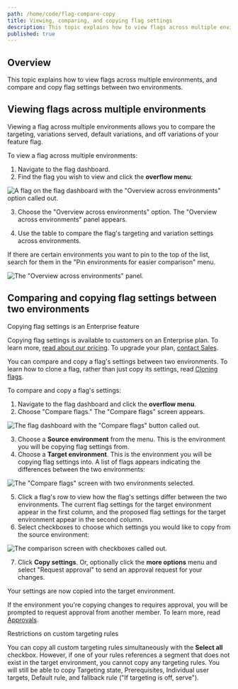 ```yaml
---
path: /home/code/flag-compare-copy
title: Viewing, comparing, and copying flag settings
description: This topic explains how to view flags across multiple environments, and compare and copy flag settings between two environments.
published: true
---
```


## Overview

This topic explains how to view flags across multiple environments, and compare and copy flag settings between two environments.

## Viewing flags across multiple environments

Viewing a flag across multiple environments allows you to compare the targeting, variations served, default variations, and off variations of your feature flag.

To view a flag across multiple environments:

1. Navigate to the flag dashboard.
2. Find the flag you wish to view and click the **overflow menu**:

![A flag on the flag dashboard with the "Overview across environments" option called out.](flag-overview-across-environments.png)

3. Choose the "Overview across environments" option. The "Overview across environments" panel appears.

4. Use the table to compare the flag's targeting and variation settings across environments.

If there are certain environments you want to pin to the top of the list, search for them in the "Pin environments for easier comparison" menu.

![The "Overview across environments" panel.](overview-across-environments.png)


## Comparing and copying flag settings between two environments

<Callout intent="primary">
<CalloutTitle>Copying flag settings is an Enterprise feature</CalloutTitle>
<CalloutDescription>

Copying flag settings is available to customers on an Enterprise plan. To learn more, [read about our pricing](https://launchdarkly.com/pricing/). To upgrade your plan, [contact Sales](https://launchdarkly.com/contact-sales/).

</CalloutDescription>
</Callout>

You can compare and copy a flag's settings between two environments. To learn how to clone a flag, rather than just copy its settings, read [Cloning flags](/home/getting-started/feature-flags#cloning-flags).

To compare and copy a flag's settings:

1. Navigate to the flag dashboard and click the **overflow menu**.
2. Choose "Compare flags." The "Compare flags" screen appears.

![The flag dashboard with the "Compare flags" button called out.](flag-compare-callout.png)

3. Choose a **Source environment** from the menu. This is the environment you will be copying flag settings from.
4. Choose a **Target environment**. This is the environment you will be copying flag settings into. A list of flags appears indicating the differences between the two environments:

![The "Compare flags" screen with two environments selected.](flag-comparing-two-environments.png)


5. Click a flag's row to view how the flag's settings differ between the two environments. The current flag settings for the target environment appear in the first column, and the proposed flag settings for the target environment appear in the second column.
6. Select checkboxes to choose which settings you would like to copy from the source environment:

![The comparison screen with checkboxes called out.](flag-copy-options-callout.png)

7. Click **Copy settings**. Or, optionally click the **more options** menu and select "Request approval" to send an approval request for your changes.

Your settings are now copied into the target environment.

If the environment you're copying changes to requires approval, you will be prompted to request approval from another member. To learn more, read [Approvals](/home/feature-workflows/approvals).

<Callout intent="alert">
<CalloutTitle>Restrictions on custom targeting rules</CalloutTitle>
<CalloutDescription>

You can copy all custom targeting rules simultaneously with the **Select all** checkbox. However, if one of your rules references a segment that does not exist in the target environment, you cannot copy any targeting rules. You will still be able to copy Targeting state, Prerequisites, Individual user targets, Default rule, and fallback rule ("If targeting is off, serve").

</CalloutDescription>
</Callout>
